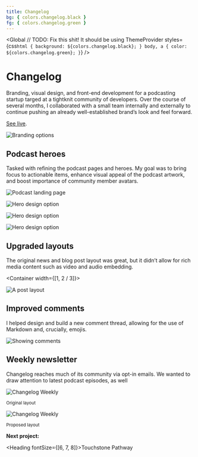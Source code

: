 ```yaml
---
title: Changelog
bg: { colors.changelog.black }
fg: { colors.changelog.green }
---
```



<Global
  // TODO: Fix this shit! It should be using ThemeProvider
  styles={css`
    html {
      background: ${colors.changelog.black};
    }
    body,
    a {
      color: ${colors.changelog.green};
    }
  `}
/>

<Container>

# Changelog

Branding, visual design, and front-end development for a podcasting startup targed at a tightknit community of developers. Over the course of several months, I collaborated with a small team internally and externally to continue pushing an already well-established brand&rsquo;s look and feel forward.

[See live](https://changelog.com/).

</Container>

<Container width={sizes.large}>

![Branding options](../../images/changelog/podcasts-brand.jpg)

</Container>

<!-- /// NEW SECTION \\\ -->

<Container text>

## Podcast heroes

Tasked with refining the podcast pages and heroes. My goal was to bring focus to actionable items, enhance visual appeal of the podcast artwork, and boost importance of community member avatars.

</Container>

<Container width={sizes.large}>

![Podcast landing page](../../images/changelog/podcasts-1.jpg)

![Hero design option](../../images/changelog/hero-1.jpg)

![Hero design option](../../images/changelog/hero-2.jpg)

![Hero design option](../../images/changelog/hero-5.jpg)

</Container>

<!-- /// NEW SECTION \\\ -->

<Container text>

## Upgraded layouts

The original news and blog post layout was great, but it didn&rsquo;t allow for rich media content such as video and audio embedding.

</Container>

<Container width={[1, 2 / 3]}>

![A post layout](../../images/changelog/post-view.jpg)

<Container text>

## Improved comments

I helped design and build a new comment thread, allowing for the use of Markdown and, crucially, emojis.

</Container>

![Showing comments](../../images/changelog/comments.png)

</Container>

<!-- /// NEW SECTION \\\ -->

<Container text>

## Weekly newsletter

Changelog reaches much of its community via opt-in emails. We wanted to draw attention to latest podcast episodes, as well

</Container>

<Container full grid>

<Box>

![Changelog Weekly](../../images/changelog/weekly-old.jpg)

<small>Original layout</small>

</Box>

<Box>

![Changelog Weekly](../../images/changelog/weekly-alt.jpg)

<small>Proposed layout</small>

</Box>

</Container>

<!-- /// NEXT PROJECT \\\ -->

<Container text>

**Next project:**

<Link to='/work/touchstone'>

<Heading fontSize={[6, 7, 8]}>Touchstone Pathway</Heading>

</Link>

</Container>
